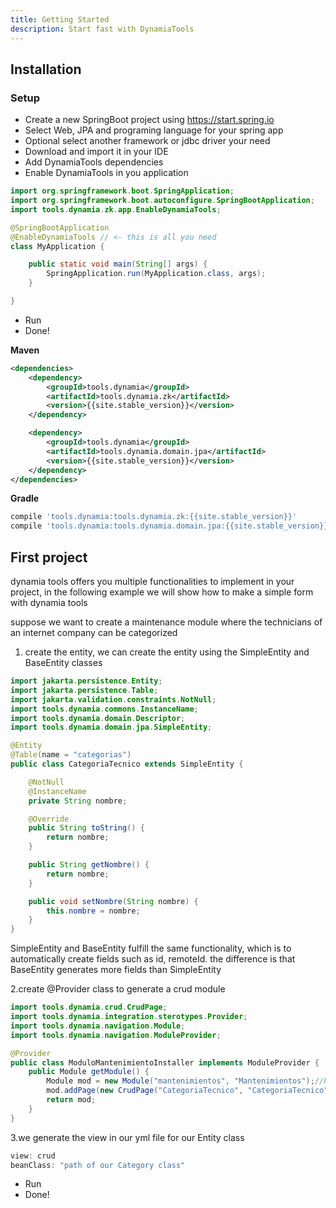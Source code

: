 ```yaml
---
title: Getting Started
description: Start fast with DynamiaTools
---
```


## Installation

### Setup

- Create a new SpringBoot project using https://start.spring.io
- Select Web, JPA and programing language for your spring app
- Optional select another framework or jdbc driver your need
- Download and import it in your IDE
- Add DynamiaTools dependencies
- Enable DynamiaTools in you application

```java
import org.springframework.boot.SpringApplication;
import org.springframework.boot.autoconfigure.SpringBootApplication;
import tools.dynamia.zk.app.EnableDynamiaTools;

@SpringBootApplication
@EnableDynamiaTools // <- this is all you need
class MyApplication {

    public static void main(String[] args) {
        SpringApplication.run(MyApplication.class, args);
    }

}
```

- Run
- Done!

**Maven**

```xml
<dependencies>
    <dependency>
        <groupId>tools.dynamia</groupId>
        <artifactId>tools.dynamia.zk</artifactId>
        <version>{{site.stable_version}}</version>
    </dependency>

    <dependency>
        <groupId>tools.dynamia</groupId>
        <artifactId>tools.dynamia.domain.jpa</artifactId>
        <version>{{site.stable_version}}</version>
    </dependency>
</dependencies>
```

**Gradle**
```groovy
compile 'tools.dynamia:tools.dynamia.zk:{{site.stable_version}}'
compile 'tools.dynamia:tools.dynamia.domain.jpa:{{site.stable_version}}'
```

## First project

dynamia tools offers you multiple functionalities to implement in your project, in the following example we will show how to make a simple form with dynamia tools

suppose we want to create a maintenance module where the technicians of an internet company can be categorized

1. create the entity, we can create the entity using the SimpleEntity and BaseEntity classes

```java
import jakarta.persistence.Entity;
import jakarta.persistence.Table;
import jakarta.validation.constraints.NotNull;
import tools.dynamia.commons.InstanceName;
import tools.dynamia.domain.Descriptor;
import tools.dynamia.domain.jpa.SimpleEntity;

@Entity
@Table(name = "categorias")
public class CategoriaTecnico extends SimpleEntity {

    @NotNull
    @InstanceName
    private String nombre;

    @Override
    public String toString() {
        return nombre;
    }

    public String getNombre() {
        return nombre;
    }

    public void setNombre(String nombre) {
        this.nombre = nombre;
    }
}
```

SimpleEntity and BaseEntity fulfill the same functionality, which is to automatically create fields such as id, remoteId. the difference is that BaseEntity generates more fields than SimpleEntity

2.create @Provider class to generate a crud module
```java
import tools.dynamia.crud.CrudPage;
import tools.dynamia.integration.sterotypes.Provider;
import tools.dynamia.navigation.Module;
import tools.dynamia.navigation.ModuleProvider;

@Provider
public class ModuloMantenimientoInstaller implements ModuleProvider {
    public Module getModule() {
        Module mod = new Module("mantenimientos", "Mantenimientos");//here the module is created
        mod.addPage(new CrudPage("CategoriaTecnico", "CategoriaTecnico", CategoriaTecnico.class));//here the crud page of our class is created
        return mod;
    }
}
```

3.we generate the view in our yml file for our Entity class
```java
view: crud
beanClass: "path of our Category class"
```
- Run
- Done!